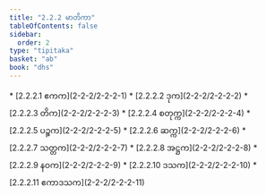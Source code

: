 ```yaml
---
title: "2.2.2 မာတိကာ"
tableOfContents: false
sidebar:
  order: 2
type: "tipitaka"
basket: "ab"
book: "dhs"
---
```



<DynamicBreadcrumb />



<TableOfContents book="dhs" section="2.2.2">
* [2.2.2.1 ဧကက](2-2-2/2-2-2-1)
* [2.2.2.2 ဒုက](2-2-2/2-2-2-2)
* [2.2.2.3 တိက](2-2-2/2-2-2-3)
* [2.2.2.4 စတုက္က](2-2-2/2-2-2-4)
* [2.2.2.5 ပဉ္စက](2-2-2/2-2-2-5)
* [2.2.2.6 ဆက္က](2-2-2/2-2-2-6)
* [2.2.2.7 သတ္တက](2-2-2/2-2-2-7)
* [2.2.2.8 အဋ္ဌက](2-2-2/2-2-2-8)
* [2.2.2.9 နဝက](2-2-2/2-2-2-9)
* [2.2.2.10 ဒသက](2-2-2/2-2-2-10)
* [2.2.2.11 ဧကာဒသက](2-2-2/2-2-2-11)
</TableOfContents>